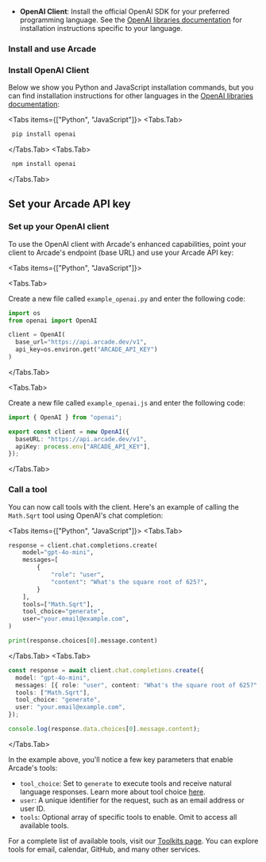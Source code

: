 
- **OpenAI Client**: Install the official OpenAI SDK for your preferred programming language. See the [OpenAI libraries documentation](https://platform.openai.com/docs/libraries) for installation instructions specific to your language.

### Install and use Arcade

<Steps>

### Install OpenAI Client

Below we show you Python and JavaScript installation commands, but you can find installation instructions for other languages in the [OpenAI libraries documentation](https://platform.openai.com/docs/libraries):

<Tabs items={["Python", "JavaScript"]}> <Tabs.Tab>

```bash
 pip install openai
```

</Tabs.Tab> <Tabs.Tab>

```bash
 npm install openai
```

</Tabs.Tab> </Tabs>

## Set your Arcade API key

<SetApiKey />

### Set up your OpenAI client

To use the OpenAI client with Arcade's enhanced capabilities, point your client to Arcade's endpoint (base URL) and use your Arcade API key:

<Tabs items={["Python", "JavaScript"]}>

<Tabs.Tab>

Create a new file called `example_openai.py` and enter the following code:

```python
import os
from openai import OpenAI

client = OpenAI(
  base_url="https://api.arcade.dev/v1",
  api_key=os.environ.get("ARCADE_API_KEY")
)

```

</Tabs.Tab>

<Tabs.Tab>

Create a new file called `example_openai.js` and enter the following code:

```typescript
import { OpenAI } from "openai";

export const client = new OpenAI({
  baseURL: "https://api.arcade.dev/v1",
  apiKey: process.env["ARCADE_API_KEY"],
});
```

</Tabs.Tab> </Tabs>

### Call a tool

You can now call tools with the client. Here's an example of calling the `Math.Sqrt` tool using OpenAI's chat completion:

<Tabs items={["Python", "JavaScript"]}> <Tabs.Tab>

```python
response = client.chat.completions.create(
    model="gpt-4o-mini",
    messages=[
        {
            "role": "user",
            "content": "What's the square root of 625?",
        }
    ],
    tools=["Math.Sqrt"],
    tool_choice="generate",
    user="your.email@example.com",
)

print(response.choices[0].message.content)
```

</Tabs.Tab> <Tabs.Tab>

```typescript
const response = await client.chat.completions.create({
  model: "gpt-4o-mini",
  messages: [{ role: "user", content: "What's the square root of 625?" }],
  tools: ["Math.Sqrt"],
  tool_choice: "generate",
  user: "your.email@example.com",
});

console.log(response.data.choices[0].message.content);
```

</Tabs.Tab> </Tabs>

In the example above, you'll notice a few key parameters that enable Arcade's tools:

- `tool_choice`: Set to `generate` to execute tools and receive natural language responses. Learn more about tool choice [here](/home/use-tools/tool-choice).
- `user`: A unique identifier for the request, such as an email address or user ID.
- `tools`: Optional array of specific tools to enable. Omit to access all available tools.

For a complete list of available tools, visit our [Toolkits page](/toolkits). You can explore tools for email, calendar, GitHub, and many other services.

</Steps>
